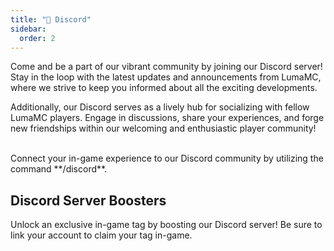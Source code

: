 ```yaml
---
title: "👾 Discord"
sidebar:
  order: 2
---
```



Come and be a part of our vibrant community by joining our Discord server! Stay in the loop with the
latest updates and announcements from LumaMC, where we strive to keep you informed about all the
exciting developments.

Additionally, our Discord serves as a lively hub for socializing with fellow LumaMC players. Engage
in discussions, share your experiences, and forge new friendships within our welcoming and
enthusiastic player community!

<LinkCard
  title="Join the LumaMC Discord server!"
  description="lumamc.net/chat"
  href="https://lumamc.net/chat"
/>

<br />
Connect your in-game experience to our Discord community by utilizing the command **/discord**.

## Discord Server Boosters

Unlock an exclusive in-game tag by boosting our Discord server! Be sure to link your account to
claim your tag in-game.
